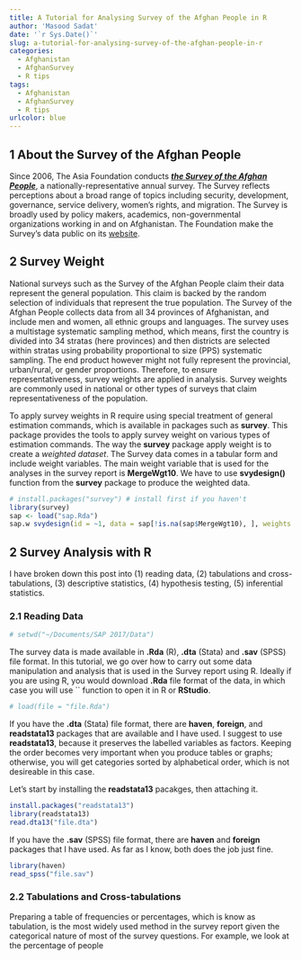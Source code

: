 ```yaml
---
title: A Tutorial for Analysing Survey of the Afghan People in R
author: 'Masood Sadat'
date: '`r Sys.Date()`'
slug: a-tutorial-for-analysing-survey-of-the-afghan-people-in-r
categories:
  - Afghanistan
  - AfghanSurvey
  - R tips
tags:
  - Afghanistan
  - AfghanSurvey
  - R tips
urlcolor: blue
---
```


## 1 About the Survey of the Afghan People

Since 2006, The Asia Foundation conducts [_**the Survey of the Afghan People**_](https://asiafoundation.org/where-we-work/afghanistan/survey/), a nationally-representative annual survey. The Survey reflects perceptions about a broad range of topics including security, development, governance, service delivery, women’s rights, and migration. The Survey is broadly used by policy makers, academics, non-governmental organizations working in and on Afghanistan. The Foundation make the Survey's data public on its [website](https://asiafoundation.org/where-we-work/afghanistan/survey/download-data-form/).

## 2 Survey Weight

National surveys such as the Survey of the Afghan People claim their data represent the general population. This claim is backed by the random selection of individuals that represent the true population. The Survey of the Afghan People collects data from all 34 provinces of Afghanistan, and include men and women, all ethnic groups and languages. The survey uses a multistage systematic sampling method, which means, first the country is divided into 34 stratas (here provinces) and then districts are selected within stratas using probability proportional to size (PPS) systematic sampling. The end product however might not fully represent the provincial, urban/rural, or gender proportions. Therefore, to ensure representativeness, survey weights are applied in analysis. Survey weights are commonly used in national or other types of surveys that claim representativeness of the population.

To apply survey weights in R require using special treatment of general estimation commands, which is available in packages such as **survey**. This package provides the tools to apply survey weight on various types of estimation commands. The way the **survey** package apply weight is to create a _weighted dataset_. The Survey data comes in a tabular form and include weight variables. The main weight variable that is used for the analyses in the survey report is **MergeWgt10**. We have to use **svydesign()** function from the **survey** package to produce the weighted data.

```r
# install.packages("survey") # install first if you haven't
library(survey)
sap <- load("sap.Rda")
sap.w svydesign(id = ~1, data = sap[!is.na(sap$MergeWgt10), ], weights = ~MergeWgt10) # simple random sampling
```

## 2 Survey Analysis with R

I have broken down this post into (1) reading data, (2) tabulations and cross-tabulations, (3) descriptive statistics, (4) hypothesis testing, (5) inferential statistics.

### 2.1 Reading Data

```r
# setwd("~/Documents/SAP 2017/Data")
```

The survey data is made available in **.Rda** (R), **.dta** (Stata) and **.sav** (SPSS) file format. In this tutorial, we go over how to carry out some data manipulation and analysis that is used in the Survey report using R. Ideally if you are using R, you would download **.Rda** file format of the data, in which case you will use `` function to open it in R or **RStudio**. 

```r
# load(file = "file.Rda")
```

If you have the **.dta** (Stata) file format, there are **haven**, **foreign**, and **readstata13** packages that are available and I have used. I suggest to use **readstata13**, because it preserves the labelled variables as factors. Keeping the order becomes very important when you produce tables or graphs; otherwise, you will get categories sorted by alphabetical order, which is not desireable in this case.

Let's start by installing the **readstata13** pacakges, then attaching it.
```r
install.packages("readstata13")
library(readstata13)
read.dta13("file.dta")
```

If you have the **.sav** (SPSS) file format, there are **haven** and **foreign** packages that I have used. As far as I know, both does the job just fine.

```r
library(haven)
read_spss("file.sav")
```

### 2.2 Tabulations and Cross-tabulations

Preparing a table of frequencies or percentages, which is know as tabulation, is the most widely used method in the survey report given the categorical nature of most of the survey questions. For example, we look at the percentage of people 


